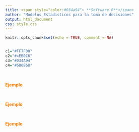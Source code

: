 ```yaml
---
title: <span style="color:#034a94"> **Software R**</span>
author: "Modelos Estadisticos para la toma de decisiones"
output: html_document
css: style.css
---
```


```r
knitr::opts_chunk$set(echo = TRUE, comment = NA)


c1="#FF7F00"
c2="#=EB0C6"
c3="#034A94"
c4="#686868"


```



</br>

<span style="color:#FF7F00">**Ejemplo**</span>

</br>

<span style="color:#FF7F00">**Ejemplo**</span>

</br>

<span style="color:#FF7F00">**Ejemplo**</span>
